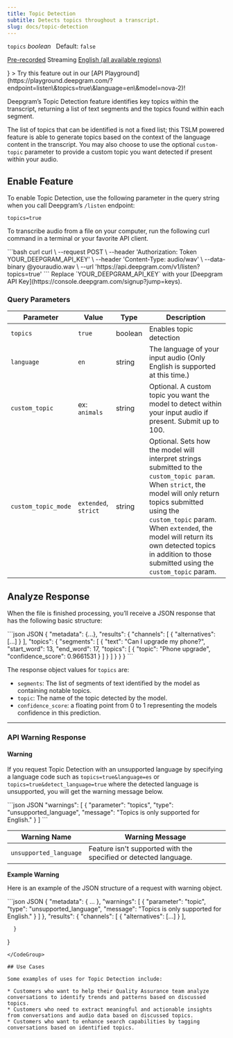 ```yaml
---
title: Topic Detection
subtitle: Detects topics throughout a transcript.
slug: docs/topic-detection
---
```



`topics` *boolean*   Default: `false`

[Pre-recorded](/docs/getting-started-with-pre-recorded-audio) Streaming [English (all available regions)](/docs/models-languages-overview)

<div class="api-playground-call">
<Info
  icon={<img src="https://res.cloudinary.com/deepgram/image/upload/v1717523786/devex/codey-greeting_rekqe1.svg" alt="Deepgram API Playground"/>}
>
  Try this feature out in our [API Playground](https://playground.deepgram.com/?endpoint=listen\&topics=true\&language=en\&model=nova-2)!
</Info>
</div>

Deepgram’s Topic Detection feature identifies key topics within the transcript, returning a list of text segments and the topics found within each segment.

The list of topics that can be identified is not a fixed list; this TSLM powered feature is able to generate topics based on the context of the language content in the transcript. You may also choose to use the optional `custom-topic` parameter to provide a custom topic you want detected if present within your audio.

## Enable Feature

To enable Topic Detection, use the following parameter in the query string when you call Deepgram’s `/listen` endpoint:

`topics=true`

To transcribe audio from a file on your computer, run the following curl command in a terminal or your favorite API client.

<CodeGroup>
  ```bash curl
  curl \
    --request POST \
    --header 'Authorization: Token YOUR_DEEPGRAM_API_KEY' \
    --header 'Content-Type: audio/wav' \
    --data-binary @youraudio.wav \
    --url 'https://api.deepgram.com/v1/listen?topics=true'
  ```
</CodeGroup>

<Warning>
  Replace `YOUR_DEEPGRAM_API_KEY` with your [Deepgram API Key](https://console.deepgram.com/signup?jump=keys).
</Warning>

### Query Parameters

| Parameter           | Value                | Type    | Description                                                                                                                                                                                                                                                                                                         |
| ------------------- | -------------------- | ------- | ------------------------------------------------------------------------------------------------------------------------------------------------------------------------------------------------------------------------------------------------------------------------------------------------------------------- |
| `topics`            | `true`               | boolean | Enables topic detection                                                                                                                                                                                                                                                                                             |
| `language`          | `en`                 | string  | The language of your input audio (Only English is supported at this time.)                                                                                                                                                                                                                                          |
| `custom_topic`      | ex: `animals`        | string  | Optional. A custom topic you want the model to detect within your input audio if present. Submit up to 100.                                                                                                                                                                                                         |
| `custom_topic_mode` | `extended`, `strict` | string  | Optional. Sets how the model will interpret strings submitted to the `custom_topic param`. When `strict`, the model will only return topics submitted using the `custom_topic` param. When `extended`, the model will return its own detected topics in addition to those submitted using the `custom_topic` param. |

## Analyze Response

When the file is finished processing, you’ll receive a JSON response that has the following basic structure:

<CodeGroup>
  ```json JSON
  {
    "metadata": {...},
    "results": {
      "channels": [
        {
          "alternatives": [...]
        }
      ],
      "topics": {
        "segments": [
          {
            "text": "Can I upgrade my phone?",
            "start_word": 13,
            "end_word": 17,
            "topics": [
              { "topic": "Phone upgrade", "confidence_score": 0.9661531 }
            ]
          }
        ]
      }
    }
  }
  ```
</CodeGroup>

The response object values for `topics` are:

* `segments`: The list of segments of text identified by the model as containing notable topics.
* `topic`: The name of the topic detected by the model.
* `confidence_score`: a floating point from 0 to 1 representing the models confidence in this prediction.

***

### API Warning Response

#### Warning

If you request Topic Detection with an unsupported language by specifying a language code such as `topics=true&language=es` or `topics=true&detect_language=true` where the detected language is unsupported, you will get the warning message below.

<CodeGroup>
  ```json JSON
  "warnings": [
    {
      "parameter": "topics",
      "type": "unsupported_language",
      "message": "Topics is only supported for English."
    }
  ]
  ```
</CodeGroup>

| Warning Name           | Warning Message                                                  |
| ---------------------- | ---------------------------------------------------------------- |
| `unsupported_language` | Feature isn't supported with the specified or detected language. |

**Example Warning**

Here is an example of the JSON structure of a request with warning object.

<CodeGroup>
  ```json JSON
  {
   "metadata": {
  ...
         },
       "warnings": [
         {
           "parameter": "topic",
           "type": "unsupported_language",
           "message": "Topics is only supported for English."
         }
       ]
     },
   "results": {
         "channels": [
              {
                  "alternatives": [...]
              }
          ], 

      }
  }
  ```
</CodeGroup>

## Use Cases

Some examples of uses for Topic Detection include:

* Customers who want to help their Quality Assurance team analyze conversations to identify trends and patterns based on discussed topics.
* Customers who need to extract meaningful and actionable insights from conversations and audio data based on discussed topics.
* Customers who want to enhance search capabilities by tagging conversations based on identified topics.
